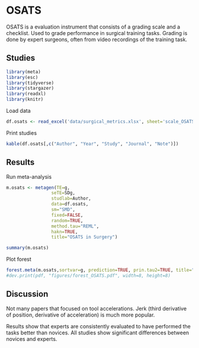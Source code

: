 
# **OSATS**

OSATS is a evaluation instrument that consists of a grading scale and a checklist. Used to grade performance in surgical training tasks. Grading is done by expert surgeons, often from video recordings of the training task.

## Studies
```r
library(meta)
library(esc)
library(tidyverse)
library(stargazer)
library(readxl)
library(knitr)
```
Load data
```r
df.osats <- read_excel('data/surgical_metrics.xlsx', sheet='scale_OSATS')
```
Print studies
```r
kable(df.osats[,c("Author", "Year", "Study", "Journal", "Note")])
```
## Results
Run meta-analysis
```r
m.osats <- metagen(TE=g,
                 seTE=SDg,
                 studlab=Author,
                 data=df.osats,
                 sm="SMD",
                 fixed=FALSE,
                 random=TRUE,
                 method.tau="REML",
                 hakn=TRUE,
                 title="OSATS in Surgery")
```
```r
summary(m.osats)
```

Plot forest
```r
forest.meta(m.osats,sortvar=g, prediction=TRUE, prin.tau2=TRUE, title="OSATS in Surgery")
#dev.print(pdf, "figures/forest_OSATS.pdf", width=8, height=8)
```

## Discussion
Not many papers that focused on tool accelerations. Jerk (third derivative of position, derivative of acceleration) is much more popular.

Results show that experts are consistently evaluated to have performed the tasks better than novices. All studies show significant differences between novices and experts.